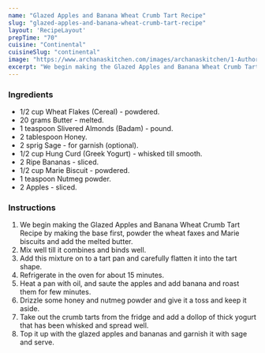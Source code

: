 ---
name: "Glazed Apples and Banana Wheat Crumb Tart Recipe"
slug: "glazed-apples-and-banana-wheat-crumb-tart-recipe"
layout: 'RecipeLayout'
prepTime: "70"
cuisine: "Continental"
cuisineSlug: "continental"
image: "https://www.archanaskitchen.com/images/archanaskitchen/1-Author/sibyl_sunitha/Glazed_Apples_and_Banana_Wheat_Crumb_Tart_Recipe.jpg"
excerpt: "We begin making the Glazed Apples and Banana Wheat Crumb Tart Recipe  by making the base first, powder the wheat faxes and Marie biscuits and add the melted butter"
---

### Ingredients

- 1/2 cup Wheat Flakes (Cereal) - powdered.
- 20 grams Butter - melted.
- 1 teaspoon Slivered Almonds (Badam) - pound.
- 2 tablespoon Honey.
- 2 sprig Sage - for garnish (optional).
- 1/2 cup Hung Curd (Greek Yogurt) - whisked till smooth.
- 2 Ripe Bananas - sliced.
- 1/2 cup Marie Biscuit - powdered.
- 1 teaspoon Nutmeg powder.
- 2 Apples - sliced.

### Instructions

1. We begin making the Glazed Apples and Banana Wheat Crumb Tart Recipe  by making the base first, powder the wheat faxes and Marie biscuits and add the melted butter.
1. Mix well till it combines and binds well.
1. Add this mixture on to a tart pan and carefully flatten it into the tart shape.
1. Refrigerate in the oven for about 15 minutes.
1. Heat a pan with oil, and saute the apples and add banana and roast them for few minutes.
1. Drizzle some honey and nutmeg powder and give it a toss and keep it aside.
1. Take out the crumb tarts from the fridge and add a dollop of thick yogurt that has been whisked and spread well.
1. Top it up with the glazed apples and bananas and garnish it with sage and serve.
